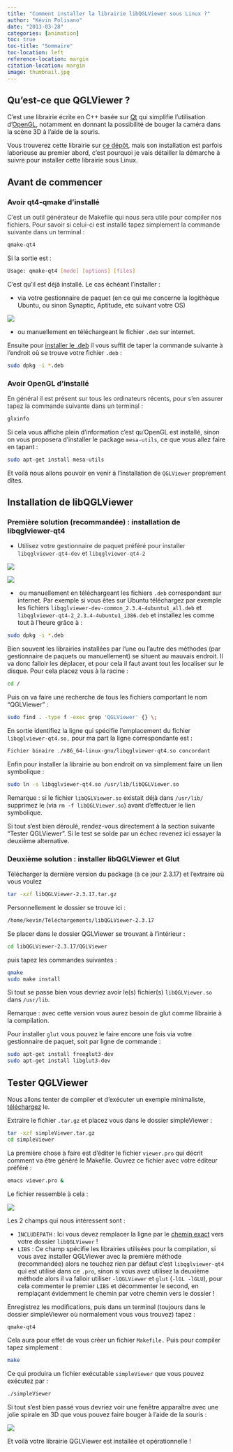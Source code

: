 ```yaml
---
title: "Comment installer la librairie libQGLViewer sous Linux ?"
author: "Kévin Polisano"
date: "2013-03-28"
categories: [animation]
toc: true
toc-title: "Sommaire"
toc-location: left
reference-location: margin
citation-location: margin
image: thumbnail.jpg
---
```


## Qu'est-ce que QGLViewer ?

C'est une librairie écrite en C++ basée sur <a href="http://fr.wikipedia.org/wiki/Qt" target="_blank">Qt</a> qui simplifie l'utilisation d'<a href="http://fr.wikipedia.org/wiki/OpenGL" target="_blank">OpenGL</a>, notamment en donnant la possibilité de bouger la caméra dans la scène 3D à l'aide de la souris.

Vous trouverez cette librairie sur <a href="https://github.com/GillesDebunne/libQGLViewer" target="_blank">ce dépôt</a>, mais son installation est parfois laborieuse au premier abord, c'est pourquoi je vais détailler la démarche à suivre pour installer cette librairie sous Linux.

## Avant de commencer

### Avoir qt4-qmake d'installé

<span style="color: #333333;">C'est un outil générateur de Makefile qui nous sera utile pour compiler nos fichiers. Pour savoir si celui-ci est installé tapez simplement la commande suivante dans un terminal :</span>

```bash
qmake-qt4
```

Si la sortie est :

```bash
Usage: qmake-qt4 [mode] [options] [files]
```

C'est qu'il est déjà installé. Le cas échéant l'installer :

  * via votre gestionnaire de paquet (en ce qui me concerne la logithèque Ubuntu, ou sinon Synaptic, Aptitude, etc suivant votre OS) 
  
  ![](images/qt4-qmake.png)

  * ou manuellement en téléchargeant le fichier `.deb` sur internet.

Ensuite pour <a href="http://doc.ubuntu-fr.org/tutoriel/comment_installer_un_paquet" target="_blank">installer le .deb</a> il vous suffit de taper la commande suivante à l'endroit où se trouve votre fichier `.deb` :

```bash
sudo dpkg -i *.deb
```

### Avoir OpenGL d'installé

<span style="color: #333333;">En général il est présent sur tous les ordinateurs récents, pour s'en assurer tapez la commande suivante dans un terminal :</span>

```bash
glxinfo
```

Si cela vous affiche plein d'information c'est qu'OpenGL est installé, sinon on vous proposera d'installer le package `mesa-utils`, ce que vous allez faire en tapant :

```bash
sudo apt-get install mesa-utils
```

Et voilà nous allons pouvoir en venir à l'installation de `QGLViewer` proprement dîtes.

## Installation de libQGLViewer

### Première solution (recommandée) : installation de libqglviewer-qt4

  * <span style="color: #333333;">Utilisez votre gestionnaire de paquet préféré pour installer `libqglviewer-qt4-dev` et `libqglviewer-qt4-2`

![](images/libqglviewer-dev.png)

![](images/libqglviewer-qt4-2.png)

  *  ou manuellement en téléchargeant les fichiers `.deb` correspondant sur internet. Par exemple si vous êtes sur Ubuntu téléchargez par exemple les fichiers `libqglviewer-dev-common_2.3.4-4ubuntu1_all.deb` et `libqglviewer-qt4-2_2.3.4-4ubuntu1_i386.deb` et installez les comme tout à l'heure grâce à :

```bash
sudo dpkg -i *.deb
```

Bien souvent les librairies installées par l'une ou l'autre des méthodes (par gestionnaire de paquets ou manuellement) se situent au mauvais endroit. Il va donc falloir les déplacer, et pour cela il faut avant tout les localiser sur le disque. Pour cela placez vous à la racine :

```bash
cd /
```

Puis on va faire une recherche de tous les fichiers comportant le nom "QGLViewer" :

```bash
sudo find . -type f -exec grep 'QGLViewer' {} \;
```

En sortie identifiez la ligne qui spécifie l'emplacement du fichier `libqglviewer-qt4.so,` pour ma part la ligne correspondante est :

```bash
Fichier binaire ./x86_64-linux-gnu/libqglviewer-qt4.so concordant
```

Enfin pour installer la librairie au bon endroit on va simplement faire un lien symbolique :

```bash
sudo ln -s libqglviewer-qt4.so /usr/lib/libQGLViewer.so
```

Remarque : si le fichier `libQGLViewer.so` existait déjà dans `/usr/lib/` supprimez le (via `rm -f libQGLViewer.so`) avant d'effectuer le lien symbolique.

Si tout s'est bien déroulé, rendez-vous directement à la section suivante "Tester QGLViewer". Si le test se solde par un échec revenez ici essayer la deuxième alternative.

### Deuxième solution : installer libQGLViewer et Glut

Télécharger la dernière version du package (à ce jour 2.3.17) et l'extraire où vous voulez

```bash
tar -xzf libQGLViewer-2.3.17.tar.gz
```

Personnellement le dossier se trouve ici :

```bash
/home/kevin/Téléchargements/libQGLViewer-2.3.17
```

Se placer dans le dossier QGLViewer se trouvant à l'intérieur :

```bash
cd libQGLViewer-2.3.17/QGLViewer
```

puis tapez les commandes suivantes :

```bash
qmake
sudo make install
```

Si tout se passe bien vous devriez avoir le(s) fichier(s) `libQGLViewer.so` dans `/usr/lib`.

Remarque : avec cette version vous aurez besoin de glut comme librairie à la compilation.

Pour installer `glut` vous pouvez le faire encore une fois via votre gestionnaire de paquet, soit par ligne de commande :

```bash
sudo apt-get install freeglut3-dev
sudo apt-get install libglut3-dev
```

## Tester QGLViewer

Nous allons tenter de compiler et d'exécuter un exemple minimaliste, <a href="simple-viewer.tar.gz" target="_blank">téléchargez</a> le.

Extraire le fichier `.tar.gz` et placez vous dans le dossier simpleViewer :

```bash
tar -xzf simpleViewer.tar.gz
cd simpleViewer
```

La première chose à faire est d'éditer le fichier `viewer.pro` qui décrit comment va être généré le Makefile. Ouvrez ce fichier avec votre éditeur préféré :

```bash
emacs viewer.pro &
```

Le fichier ressemble à cela :

![](images/viewer_pro.png)

Les 2 champs qui nous intéressent sont :

  * `INCLUDEPATH` : Ici vous devez remplacer la ligne par le <span style="text-decoration: underline;">chemin exact</span> vers votre dossier `libQGLViewer` !
  * `LIBS` : Ce champ spécifie les librairies utilisées pour la compilation, si vous avez installer QGLViewer avec la première méthode (recommandée) alors ne touchez rien par défaut c'est `libqglviewer-qt4` qui est utilisé dans ce `.pro`, sinon si vous avez utilisez la deuxième méthode alors il va falloir utiliser `-lQGLViewer` et `glut` (`-lGL -lGLU`), pour cela commenter le premier `LIBS` et décommenter le second, en remplaçant évidemment le chemin par votre chemin vers le dossier 
 ` `!

Enregistrez les modifications, puis dans un terminal (toujours dans le dossier simpleViewer où normalement vous vous trouvez) tapez :

```bash
qmake-qt4
```

Cela aura pour effet de vous créer un fichier `Makefile.` Puis pour compiler tapez simplement :

```bash
make
```

Ce qui produira un fichier exécutable `simpleViewer` que vous pouvez exécutez par :

```bash
./simpleViewer
```

Si tout s'est bien passé vous devriez voir une fenêtre apparaître avec une jolie spirale en 3D que vous pouvez faire bouger à l'aide de la souris :

![](images/spirale.png)

Et voilà votre librairie QGLViewer est installée et opérationnelle !